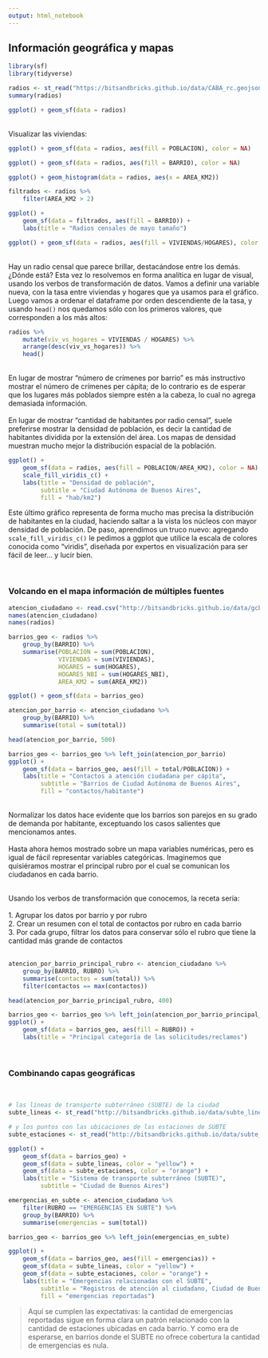 ```yaml
---
output: html_notebook
---
```

## **Información geográfica y mapas**


```r
library(sf)
library(tidyverse)
```

```r
radios <- st_read("https://bitsandbricks.github.io/data/CABA_rc.geojson")
summary(radios)
```

```r
ggplot() + geom_sf(data = radios)
```

<br>
Visualizar las viviendas:
<br>

```r
ggplot() + geom_sf(data = radios, aes(fill = POBLACION), color = NA)
```

```r
ggplot() + geom_sf(data = radios, aes(fill = BARRIO), color = NA)
```

```r
ggplot() + geom_histogram(data = radios, aes(x = AREA_KM2))
```

```r
filtrados <- radios %>% 
    filter(AREA_KM2 > 2) 

ggplot() + 
    geom_sf(data = filtrados, aes(fill = BARRIO)) +
    labs(title = "Radios censales de mayo tamaño")
```

```r
ggplot() + geom_sf(data = radios, aes(fill = VIVIENDAS/HOGARES), color = NA)
```

<br>
Hay un radio censal que parece brillar, destacándose entre los demás. ¿Dónde está? Esta vez lo resolvemos en forma analítica en lugar de visual, usando los verbos de transformación de datos. Vamos a definir una variable nueva, con la tasa entre viviendas y hogares que ya usamos para el gráfico. Luego vamos a ordenar el dataframe por orden descendiente de la tasa, y usando `head()` nos quedamos sólo con los primeros valores, que corresponden a los más altos:
<br>

```r
radios %>% 
    mutate(viv_vs_hogares = VIVIENDAS / HOGARES) %>% 
    arrange(desc(viv_vs_hogares)) %>% 
    head()
```

<br>
En lugar de mostrar “número de crímenes por barrio” es más instructivo mostrar el número de crímenes per cápita; de lo contrario es de esperar que los lugares más poblados siempre estén a la cabeza, lo cual no agrega demasiada información.
<br><br>
En lugar de mostrar “cantidad de habitantes por radio censal”, suele preferirse mostrar la densidad de población, es decir la cantidad de habitantes dividida por la extensión del área. Los mapas de densidad muestran mucho mejor la distribución espacial de la población.
<br>

```r
ggplot() + 
    geom_sf(data = radios, aes(fill = POBLACION/AREA_KM2), color = NA) +
    scale_fill_viridis_c() +
    labs(title = "Densidad de población",
         subtitle = "Ciudad Autónoma de Buenos Aires",
         fill = "hab/km2")
```

Este último gráfico representa de forma mucho mas precisa la distribución de habitantes en la ciudad, haciendo saltar a la vista los núcleos con mayor densidad de población. De paso, aprendimos un truco nuevo: agregando `scale_fill_viridis_c()` le pedimos a ggplot que utilice la escala de colores conocida como “viridis”, diseñada por expertos en visualización para ser fácil de leer… y lucir bien.

<br>

### **Volcando en el mapa información de múltiples fuentes**

```r
atencion_ciudadano <- read.csv("http://bitsandbricks.github.io/data/gcba_suaci_comunas.csv")
names(atencion_ciudadano)
names(radios)
```

```r
barrios_geo <- radios %>% 
    group_by(BARRIO) %>% 
    summarise(POBLACION = sum(POBLACION),
              VIVIENDAS = sum(VIVIENDAS),
              HOGARES = sum(HOGARES),
              HOGARES_NBI = sum(HOGARES_NBI),
              AREA_KM2 = sum(AREA_KM2))
```

```r
ggplot() + geom_sf(data = barrios_geo)
```

```r
atencion_por_barrio <- atencion_ciudadano %>% 
    group_by(BARRIO) %>% 
    summarise(total = sum(total))

head(atencion_por_barrio, 500)
```

```r
barrios_geo <- barrios_geo %>% left_join(atencion_por_barrio)
ggplot() + 
    geom_sf(data = barrios_geo, aes(fill = total/POBLACION)) +
    labs(title = "Contactos a atención ciudadana per cápita",
         subtitle = "Barrios de Ciudad Autónoma de Buenos Aires",
         fill = "contactos/habitante")
```

<br>
Normalizar los datos hace evidente que los barrios son parejos en su grado de demanda por habitante, exceptuando los casos salientes que mencionamos antes.
<br><br>
Hasta ahora hemos mostrado sobre un mapa variables numéricas, pero es igual de fácil representar variables categóricas. Imaginemos que quisiéramos mostrar el principal rubro por el cual se comunican los ciudadanos en cada barrio.
<br><br>

Usando los verbos de transformación que conocemos, la receta sería:
<br><br>
1. Agrupar los datos por barrio y por rubro<br>
2. Crear un resumen con el total de contactos por rubro en cada barrio<br>
3. Por cada grupo, filtrar los datos para conservar sólo el rubro que tiene la cantidad más grande de contactos<br>
<br>

```r
atencion_por_barrio_principal_rubro <- atencion_ciudadano %>% 
    group_by(BARRIO, RUBRO) %>% 
    summarise(contactos = sum(total)) %>% 
    filter(contactos == max(contactos))

head(atencion_por_barrio_principal_rubro, 400)
```

```r
barrios_geo <- barrios_geo %>% left_join(atencion_por_barrio_principal_rubro)
ggplot() + 
    geom_sf(data = barrios_geo, aes(fill = RUBRO)) +
    labs(title = "Principal categoría de las solicitudes/reclamos")
```
<br>

### Combinando capas geográficas

<br>

```r
# las líneas de transporte subterráneo (SUBTE) de la ciudad
subte_lineas <- st_read("http://bitsandbricks.github.io/data/subte_lineas.geojson")

# y los puntos con las ubicaciones de las estaciones de SUBTE
subte_estaciones <- st_read("http://bitsandbricks.github.io/data/subte_estaciones.geojson")
```

```r
ggplot() +
    geom_sf(data = barrios_geo) +
    geom_sf(data = subte_lineas, color = "yellow") +
    geom_sf(data = subte_estaciones, color = "orange") +
    labs(title = "Sistema de transporte subterráneo (SUBTE)",
         subtitle = "Ciudad de Buenos Aires")
```

```r
emergencias_en_subte <- atencion_ciudadano %>% 
    filter(RUBRO == "EMERGENCIAS EN SUBTE") %>% 
    group_by(BARRIO) %>% 
    summarise(emergencias = sum(total))

barrios_geo <- barrios_geo %>% left_join(emergencias_en_subte)

ggplot() +
    geom_sf(data = barrios_geo, aes(fill = emergencias)) +
    geom_sf(data = subte_lineas, color = "yellow") +
    geom_sf(data = subte_estaciones, color = "orange") +
    labs(title = "Emergencias relacionadas con el SUBTE",
         subtitle = "Registros de atención al ciudadano, Ciudad de Buenos Aires (2015 - 2017)",
         fill = "emergencias reportadas")
```

> Aquí se cumplen las expectativas: la cantidad de emergencias reportadas sigue en forma clara un patrón relacionado con la cantidad de estaciones ubicadas en cada barrio. Y como era de esperarse, en barrios donde el SUBTE no ofrece cobertura la cantidad de emergencias es nula.